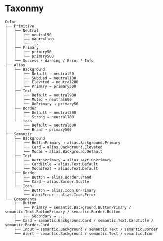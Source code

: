 # Taxonmy

```
Color
├── Primitive
│   ├── Neutral
│   │   ├── neutral50
│   │   ├── neutral100
│   │   └── ...
│   ├── Primary
│   │   ├── primary50
│   │   └── primary500
│   └── Success / Warning / Error / Info
├── Alias
│   ├── Background
│   │   ├── Default → neutral50
│   │   ├── Subdued → neutral100
│   │   ├── Elevated → neutral200
│   │   └── Primary → primary500
│   ├── Text
│   │   ├── Default → neutral900
│   │   ├── Muted → neutral600
│   │   └── OnPrimary → primary50
│   ├── Border
│   │   ├── Default → neutral300
│   │   └── Strong → neutral700
│   └── Icon
│       ├── Default → neutral600
│       └── Brand → primary500
├── Semantic
│   ├── Background
│   │   ├── ButtonPrimary → alias.Background.Primary
│   │   ├── Card → alias.Background.Elevated
│   │   └── Modal → alias.Background.Default
│   ├── Text
│   │   ├── ButtonPrimary → alias.Text.OnPrimary
│   │   ├── CardTitle → alias.Text.Default
│   │   └── ModalText → alias.Text.Default
│   ├── Border
│   │   ├── Button → alias.Border.Brand
│   │   └── Card → alias.Border.Subtle
│   └── Icon
│       ├── Button → alias.Icon.OnPrimary
│       └── AlertError → alias.Icon.Error
└── Components
    ├── Button
    │   ├── Primary → semantic.Background.ButtonPrimary / semantic.Text.ButtonPrimary / semantic.Border.Button
    │   ├── Secondary → ...
    ├── Card → semantic.Background.Card / semantic.Text.CardTitle / semantic.Border.Card
    ├── Input → semantic.Background / semantic.Text / semantic.Border
    └── Alert → semantic.Background / semantic.Text / semantic.Icon
```

